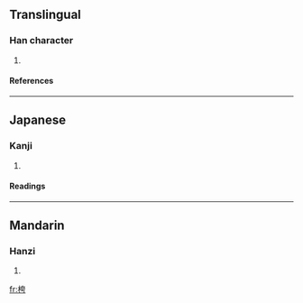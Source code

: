 ==Translingual==
===Han character===
{{Han char|rn=75|rad=木|as=06|sn=10|four=4492<sub>7</sub>|canj=木大一尸 (DKMS)}}
# {{defn|Han|sort=木06}}
====References====
{{Han ref|kx=0525.140|dkj=14767|hdz=21197.010|uh=684D|ud=26701|bh=D1F1|bd=53745}}

----
==Japanese==
===Kanji===
{{ja-kanji|grade=|rs=木06}}
# {{defn|Japanese}} 
====Readings====
{{ja-readings|on=[[こ]] (ko), [[く]] (ku)|kun=[[むなしい]] (munashii)}}

----
==Mandarin==
===Hanzi===
{{cmn-hanzi|pin=[[kū]] (ku1)|wg=k'u<sup>1</sup>}}
# {{defn|Mandarin}}

[[fr:桍]]